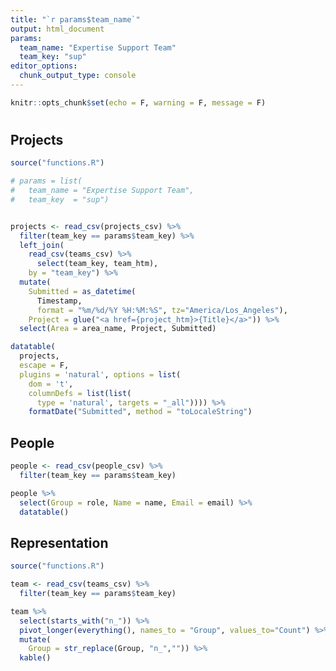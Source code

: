 ```yaml
---
title: "`r params$team_name`"
output: html_document
params:
  team_name: "Expertise Support Team"
  team_key: "sup"
editor_options: 
  chunk_output_type: console
---
```


```r
knitr::opts_chunk$set(echo = F, warning = F, message = F)
```

# {.tabset}

## Projects

```r
source("functions.R")

# params = list(
#   team_name = "Expertise Support Team",
#   team_key  = "sup")


projects <- read_csv(projects_csv) %>% 
  filter(team_key == params$team_key) %>% 
  left_join(
    read_csv(teams_csv) %>% 
      select(team_key, team_htm),
    by = "team_key") %>% 
  mutate(
    Submitted = as_datetime(
      Timestamp, 
      format = "%m/%d/%Y %H:%M:%S", tz="America/Los_Angeles"),
    Project = glue("<a href={project_htm}>{Title}</a>")) %>% 
  select(Area = area_name, Project, Submitted)

datatable(
  projects, 
  escape = F,
  plugins = 'natural', options = list(
    dom = 't',
    columnDefs = list(list(
      type = 'natural', targets = "_all")))) %>% 
    formatDate("Submitted", method = "toLocaleString")
```

## People

```r
people <- read_csv(people_csv) %>% 
  filter(team_key == params$team_key)

people %>% 
  select(Group = role, Name = name, Email = email) %>% 
  datatable()
```

## Representation

```r
source("functions.R")

team <- read_csv(teams_csv) %>% 
  filter(team_key == params$team_key)

team %>% 
  select(starts_with("n_")) %>% 
  pivot_longer(everything(), names_to = "Group", values_to="Count") %>% 
  mutate(
    Group = str_replace(Group, "n_","")) %>% 
  kable()
```


